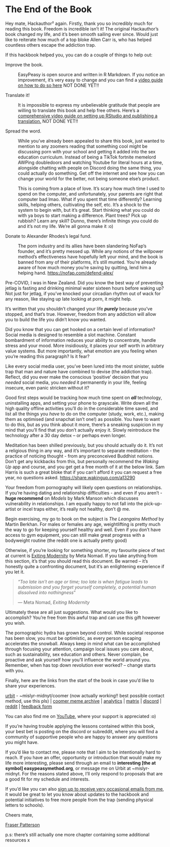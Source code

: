 # The End of the Book

Hey mate, Hackauthor² again. Firstly, thank you so incredibly much for reading this book. Freedom is incredible isn't it! The original Hackauthor's book changed my life, and it's been smooth sailing ever since. Would just like to reiterate how much of a top bloke Allen Carr is, who has helped countless others escape the addiction trap.

If this hackbook helped you, you can do a couple of things to help out:

Improve the book.

:   EasyPeasy is open source and written in R Markdown. If you notice an improvement, it's very easy to change and you can find a [video guide on how to do so here]() NOT DONE YET!!

Translate it!

:   It is impossible to express my unbelievable gratitude that people are willing to translate this book and help free others. Here's a [comprehensive video guide on setting up RStudio and publishing a translation.]() NOT DONE YET!!

Spread the word.
:   While you've already been appealed to share this book, just wanted to mention to any zoomers reading that something cool might be discussing porn with your school and getting it added into the sex education curriculum. Instead of being a TikTok fortnite memelord AWPing doubledoors and watching Youtube for literal hours at a time, alongside chatting with people on Discord doing the same thing, you could actually do something. Get off the internet and see how you can change your world for the better, not being someone else's product.

    This is coming from a place of love. It's scary how much time I used to spend on the computer, and unfortunately, your parents are right that computer bad lmao. What if you spent that time differently? Learning skills, helping others, cultivating the self, etc. It's a shock to the system to begin with, but it's great. Start thinking what you could do with ya boys to start making a difference. Plant trees? Pick up rubbish? Learn any skill? Dunno, there's infinite things you could do and it's not my life. We're all gonna make it :o)

Donate to Alexander Rhodes's legal fund.

:   The porn industry and its allies have been slandering NoFap's founder, and it's pretty messed up. While any notions of the willpower method's effectiveness have hopefully left your mind, and the book is banned from any of their platforms, it's still munted. You're already aware of how much money you're saving by quitting, lend him a helping hand. <https://nofap.com/defend-alex/>

Pre-COVID, I was in New Zealand. Did you know the best way of preventing jetlag is fasting and drinking minimal water sixteen hours before waking up? Not just for jetlag, if you've knocked your circadian rhythm out of wack for any reason, like staying up late looking at porn, it might help.

It's written that you shouldn't changed your life ***purely*** because you've stopped, and that's true. However, freedom from any addiction will allow you to build the life you didn't know you wanted.

Did you know that you can get hooked on a certain level of information? Social media is designed to resemble a slot machine. Constant bombardment of information reduces your ability to concentrate, handle stress and your mood. More insidiously, it places your self worth in arbitrary value systems. But more importantly, what emotion are you feeling when you're reading this paragraph? Is it fear?

Like every social media user, you've been lured into the most sinister, subtle trap that man and nature have combined to devise (the addiction trap). Reflect, did you ever make the conscious 'positive' decision that you *needed* social media, you *needed* it permanently in your life, feeling insecure, even panic stricken without it?

Good first steps would be tracking how much time spent on ***all*** technology, uninstalling apps, and setting your phone to grayscale. Write down all the high quality offline activities you'll do in the considerable time saved, and list all the things you *have* to do on the computer (study, work, etc.), making them as optimised (and snapchat isn't one!) as possible. You have to want to do this, but as you think about it more, there's a sneaking suspicion in my mind that you'll find that you don't actually enjoy it. Slowly reintroduce the technology after a 30 day detox -- or perhaps even longer.

Meditation has been shilled previously, but you should actually do it. It's not a religious thing in any way, and it's important to separate meditation - the practice of noticing thought - from any preconceived Buddhist notions.
Don't get any kickbacks from this, but personally recommend the *Waking Up* app and course, and you get get a free month of it at the below link. Sam Harris is such a great bloke that if you can't afford it you can request a free year, no questions asked.
<https://share.wakingup.com/a13290>

Your freedom from pornography will likely open questions on relationships. If you're having dating and relationship difficulties - and even if you aren't - **huge recommend** on *Models* by Mark Manson which discusses vulnerability in relationships. I am equally happy to not fall into the pick-up-artist or incel traps either, it's really not healthy, don't @ me.

Begin exercising, my go to book on the subject is *The Leangains Method* by Martin Berkhan. For males or females any age, weightlifting is pretty much the way to go for keeping yourself healthy and well. Even if you don't have access to gym equipment, you can still make great progress with a bodyweight routine (the reddit one is actually pretty good)

Otherwise, if you're looking for something shorter, my favourite piece of text at current is [Exiting Modernity](https://www.meta-nomad.net/exiting-modernity/) by Meta Nomad. If you take anything from this section, it's that you should read this document. Be warned -- it's honestly quite a confronting document, but it's an enlightening experience if you let it.

> *"Too late isn't an age or time; too late is when fatigue leads to submission and you forget yourself completely, a potential human dissolved into nothingness*"
>
> --- Meta Nomad, *Exiting Modernity*

Ultimately these are all just suggestions. What would you like to accomplish? You're free from this awful trap and can use this gift however you wish.

The pornographic hydra has grown beyond control. While societal response has been slow, you must be optimistic, as every person escaping accelerates the snowball. Always keep in mind what can be accomplished through focusing your attention, campaign local issues you care about, such as sustainability, sex education and others. Never complain, be proactive and ask yourself how you'll influence the world around you. Remember, when has top down revolution ever worked? -- change starts with you.

Finally, here are the links from the start of the book in case you'd like to share your experiences.

[urbit](https://urbit.org) - ~mislyr-midnyt/coomer (now actually working!! best possible contact method, use this pls) | [coomer meme archive](https://coomer.org) | [analytics](https://plausible.io/easypeasymethod.org) | [matrix](https://matrix.to/#/!xmJZznbJXuwzEGSEti:matrix.org?via=matrix.org) | [discord](https://discord.com/invite/bCXEnf9) | [reddit](https://reddit.com/r/pmohackbook) | [feedback form](https://forms.gle/p7cTxowaNpKqgi5Z7)

You can also find me on [YouTube](https://www.youtube.com/channel/UChMZhvS7eV-WoLDu_mRjEEw), where your support is appreciated :o)

If you're having trouble applying the lessons contained within this book, your best bet is posting on the discord or subreddit, where you will find a community of supportive people who are happy to answer any questions you might have.

If you'd like to contact me, please note that I aim to be intentionally hard to reach. If you have an offer, opportunity or introduction that would make my life more interesting, please send through an email to **interesting [the at symbol] easypeasymethod.org**, or message me on Urbit at ~mislyr-midnyt. For the reasons stated above, I'll only respond to proposals that are a good fit for my schedule and interests.

If you'd like you can also [sign up to receive very occasional emails from me](https://forms.gle/p7cTxowaNpKqgi5Z7), it would be great to let you know about updates to the hackbook and potential initiatives to free more people from the trap (sending physical letters to schools).

Cheers mate,

[Fraser Patterson](https://snug.gy)

p.s: there's still actually one more chapter containing some additional resources x
